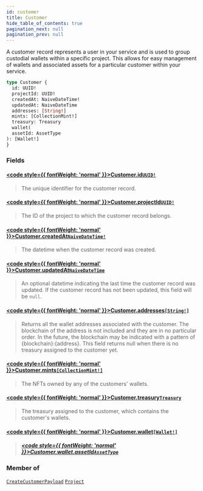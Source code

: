 ```yaml
---
id: customer
title: Customer
hide_table_of_contents: true
pagination_next: null
pagination_prev: null
---
```








A customer record represents a user in your service and is used to group custodial wallets within a specific project. This allows for easy management of wallets and associated assets for a particular customer within your service.

```graphql
type Customer {
  id: UUID!
  projectId: UUID!
  createdAt: NaiveDateTime!
  updatedAt: NaiveDateTime
  addresses: [String!]
  mints: [CollectionMint!]
  treasury: Treasury
  wallet(
  assetId: AssetType
): [Wallet!]
}
```


### Fields

#### [<code style={{ fontWeight: 'normal' }}>Customer.<b>id</b></code>](#)<Bullet />[`UUID!`](/api/scalars/uuid) <Badge class="secondary" text="non-null"/> <Badge class="secondary" text="scalar"/>
> The unique identifier for the customer record.
> 

#### [<code style={{ fontWeight: 'normal' }}>Customer.<b>projectId</b></code>](#)<Bullet />[`UUID!`](/api/scalars/uuid) <Badge class="secondary" text="non-null"/> <Badge class="secondary" text="scalar"/>
> The ID of the project to which the customer record belongs.
> 

#### [<code style={{ fontWeight: 'normal' }}>Customer.<b>createdAt</b></code>](#)<Bullet />[`NaiveDateTime!`](/api/scalars/naive-date-time) <Badge class="secondary" text="non-null"/> <Badge class="secondary" text="scalar"/>
> The datetime when the customer record was created.
> 

#### [<code style={{ fontWeight: 'normal' }}>Customer.<b>updatedAt</b></code>](#)<Bullet />[`NaiveDateTime`](/api/scalars/naive-date-time) <Badge class="secondary" text="scalar"/>
> An optional datetime indicating the last time the customer record was updated. If the customer record has not been updated, this field will be `null`.
> 

#### [<code style={{ fontWeight: 'normal' }}>Customer.<b>addresses</b></code>](#)<Bullet />[`[String!]`](/api/scalars/string) <Badge class="secondary" text="list"/> <Badge class="secondary" text="scalar"/>
> Returns all the wallet addresses associated with the customer. The blockchain of the address is not included and they are in no particular order. In the future, the blockchain may be indicated with a pattern of &#x007B;blockchain&#x007D;:&#x007B;address&#x007D;.
This field returns null when there is no treasury assigned to the customer yet.
> 

#### [<code style={{ fontWeight: 'normal' }}>Customer.<b>mints</b></code>](#)<Bullet />[`[CollectionMint!]`](/api/objects/collection-mint) <Badge class="secondary" text="list"/> <Badge class="secondary" text="object"/>
> The NFTs owned by any of the customers' wallets.
> 

#### [<code style={{ fontWeight: 'normal' }}>Customer.<b>treasury</b></code>](#)<Bullet />[`Treasury`](/api/objects/treasury) <Badge class="secondary" text="object"/>
> The treasury assigned to the customer, which contains the customer's wallets.
> 

#### [<code style={{ fontWeight: 'normal' }}>Customer.<b>wallet</b></code>](#)<Bullet />[`[Wallet!]`](/api/objects/wallet) <Badge class="secondary" text="list"/> <Badge class="secondary" text="object"/>
> 
> ##### [<code style={{ fontWeight: 'normal' }}>Customer.wallet.<b>assetId</b></code>](#)<Bullet />[`AssetType`](/api/enums/asset-type) <Badge class="secondary" text="enum"/>
> 
> 



### Member of

[`CreateCustomerPayload`](/api/objects/create-customer-payload)  <Badge class="secondary" text="object"/><Bullet />[`Project`](/api/objects/project)  <Badge class="secondary" text="object"/>



